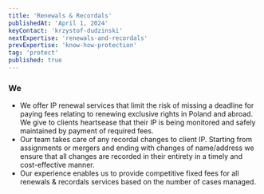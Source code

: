```yaml
---
title: 'Renewals & Recordals'
publishedAt: 'April 1, 2024'
keyContact: 'krzystof-dudzinski'
nextExpertise: 'renewals-and-recordals'
prevExpertise: 'know-how-protection'
tag: 'protect'
published: true
---
```


### We

- We offer IP renewal services that limit the risk of missing a deadline for paying fees relating to renewing exclusive rights in Poland and abroad. We give to clients heartsease that their IP is being monitored and safely maintained by payment of required fees.
- Our team takes care of any recordal changes to client IP. Starting from assignments or mergers and ending with changes of name/address we ensure that all changes are recorded in their entirety in a timely and cost-effective manner.
- Our experience enables us to provide competitive fixed fees for all renewals & recordals services based on the number of cases managed.